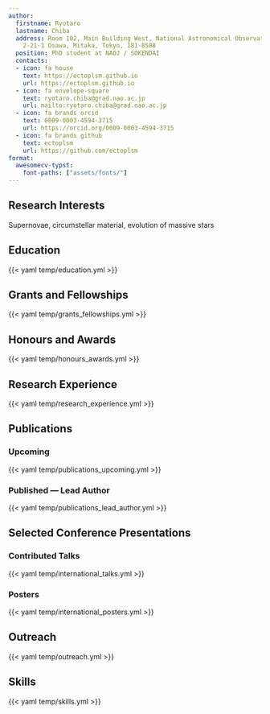 ```yaml
---
author:
  firstname: Ryotaro
  lastname: Chiba
  address: Room 102, Main Building West, National Astronomical Observatory of Japan,
    2-21-1 Osawa, Mitaka, Tokyo, 181-8588
  position: PhD student at NAOJ / SOKENDAI
  contacts:
  - icon: fa house
    text: https://ectoplsm.github.io
    url: https://ectoplsm.github.io
  - icon: fa envelope-square
    text: ryotaro.chiba@grad.nao.ac.jp
    url: mailto:ryotaro.chiba@grad.nao.ac.jp
  - icon: fa brands orcid
    text: 0009-0003-4594-3715
    url: https://orcid.org/0009-0003-4594-3715
  - icon: fa brands github
    text: ectoplsm
    url: https://github.com/ectoplsm
format:
  awesomecv-typst:
    font-paths: ["assets/fonts/"]
---
```


## Research Interests

Supernovae, circumstellar material, evolution of massive stars

## Education

{{< yaml temp/education.yml >}}

## Grants and Fellowships

{{< yaml temp/grants_fellowships.yml >}}

## Honours and Awards

{{< yaml temp/honours_awards.yml >}}

## Research Experience

{{< yaml temp/research_experience.yml >}}

## Publications

### Upcoming

{{< yaml temp/publications_upcoming.yml >}}

### Published — Lead Author

{{< yaml temp/publications_lead_author.yml >}}

## Selected Conference Presentations

### Contributed Talks

{{< yaml temp/international_talks.yml >}}

### Posters

{{< yaml temp/international_posters.yml >}}

## Outreach 

{{< yaml temp/outreach.yml >}}

## Skills

{{< yaml temp/skills.yml >}}

